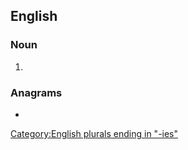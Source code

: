 ==English==

===Noun===
{{head|en|noun plural form}}

# {{plural of|dichotomy|lang=en}}

===Anagrams===
* {{anagrams|en|a=cdehiimoost|dichotomise}}

[[Category:English plurals ending in "-ies"]]